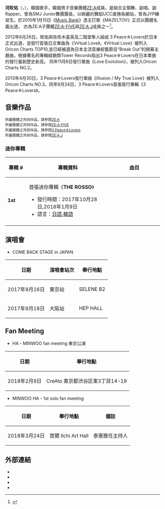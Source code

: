 {{blpsources|time=2016-11-06T02:17:49+00:00}}
{{veil|time=2016-11-06T02:17:49+00:00}}
{{藝人
| 姓名 = 河旼佑
| 類型 = 男藝人
| 圖片 = Ha Min-woo at Sfunz Square Super Concert, 14 September 2013 04.jpg
| 外文名 =하민우	
| 英文名 = 
| 羅馬拼音 = Ha Min Woo
| 國籍 =  {{KOR}}
| 出生日期 = {{birth date and age|1990|9|6}}
| 出生地點 ={{KOR}}[[慶尚南道|慶尚南道]][[梁山市|梁山市]]
| 演奏樂器 = 
| 音樂類型 = [[韓國流行音樂|K-pop]]
| 職業 = [[歌手|歌手]]
| 語言 = [[韓語|韓語]]、[[英語|英語]]、[[日語|日語]]、[[漢語|漢語]]
| 活躍年代 = 2010年至今
| 出道日期 = 2010年1月15日
| 唱片公司 =
| 經紀公司 = [[Star_Empire_Entertainment|Star Empire Entertainment]] (2010-2017)
| 網站 = https://haminwoo.jp/ (2017至今)
| 相關團體 = [[ZE:A|ZE:A]]、[[ZE:A-FIVE|ZE:A-FIVE]]、[[ZE:A_J|ZE:A J]]、[[3_Peace☆Lovers|3 Peace☆Lovers]]
| 教育程度 = 
}}
{{Infobox Korean name
|title=河旼佑
|hangul=하민우
|hanja={{linktext|河|旼|佑}}
}}
'''河旼佑'''（{{lang-ko|'''하민우'''}}，{{bd|1990年|9月6日}}），韓國歌手，韓國男子音樂團體[[ZE:A|ZE:A]]成員，是組合主領舞、副唱、副Rapper。曾為SMJ Junior舞團團長，以絢麗的舞蹈UCC直捲各網站，曾為JYP練習生。於2010年1月15日《[[Music_Bank|Music Bank]]》憑主打歌《MAZELTOV》正式以團體名義出道， 亦為ZE:A子團體[[ZE:A-FIVE|ZE:A-FIVE]]與[[ZE:A_J|ZE:A J]]成員之一<ref>{{cite web |language=zh-tw |url=http://kpopn.com/2013/01/10/160370/ |title=ZE:A 組5人子團前進日本 |publisher=kpopn |date=2013-01-10 |access-date=2017-07-21 |archive-url=https://web.archive.org/web/20130113022634/http://kpopn.com/2013/01/10/160370/ |archive-date=2013-01-13 |dead-url=yes }}</ref>。

2012年6月26日，旼佑與佐佐木喜英及二階堂隼人組成 3 Peace☆Lovers於日本正式出道，並發行首張日文單曲為《Virtual Love》，《Virtual Love》被列入Oricon Charts TOP10,並已經被選為日本主流音樂綜藝節目“Break Out”的開幕主題曲，根據著名的專輯經銷商Tower Records指出3 Peace☆Lovers在日本單曲的發行量創歷史新高。 同年11月6日發行單曲《Love Evolution》，被列入Oricon Charts NO.2。

2013年4月30日，3 Peace☆Lovers發行單曲《Illusion / My True Love》被列入Oricon Charts NO.3。同年6月24日，3 Peace☆Lovers首張發行專輯《3 Peace☆Lovers》。

== 音樂作品 ==
<small>所屬團體之共同作品，請參閱[[ZE:A|ZE:A]]</small> <br>
<small>所屬團體之共同作品，請參閱[[ZE:A-FIVE|ZE:A-FIVE]]</small> <br>
<small>所屬團體之共同作品，請參閱[[3_Peace☆Lovers|3 Peace☆Lovers]]</small> <br>
<small>所屬團體之共同作品，請參閱[[ZE:A_J|ZE:A J]]</small> <br>

=== 迷你專輯 ===
{| class="wikitable" style="text-align:center"
!width="75px"| 專輯 #
!width="375px"| 專輯資料
!width="250px"| 曲目

|- bgcolor="#F0F8FF"
| '''1st'''
| align="left"| 首張迷你專輯《'''THE ROSSO'''》
* 發行時間：2017年10月28日,2018年1月9日
* 語言：[[日語|日語]],[[韓語|韓語]]
| align="left" style="font-size: 85%;"|
{{hidden|曲目|
# Trouble
# Wind Flow
# 보여 -See You-
# Paradise
# 君に
# Trouble(Instrumental)
# Wind Flow(Instrumental) }}

|-
|}

== 演唱會 ==
* COME BACK STAGE in JAPAN
{|class=wikitable width=50%
!日期!!演唱會站次!!舉行地點
|-
| 2017年9月16日 || 東京站 || SELENE B2
|-
| 2017年9月18日 || 大阪站 || HEP HALL
|}

== Fan Meeting ==
* HA・MINWOO fan meeting 東京公演
{|class=wikitable width=50%
!日期!!舉行地點
|-
| 2018年2月9日 || CreAto 東京都渋谷区東3丁目14-19 
|}

* MINWOO HA - 1st solo fan meeting
{|class=wikitable width=50%
!日期!!舉行地點!!備註
|-
| 2018年3月24日 || 首爾 Ilchi Art Hall || 泰憲擔任主持人
|}

== 外部連結 ==
{{col-begin}}
* {{twitter|ZEA_MW|旼佑}}{{ko}}
* {{twitter|MINWOO_JAPAN|旼佑(日本)}}
* {{Instagram|minwoo1482|旼佑}}{{ko}}
* {{Instagram|minwoo_jp_official|旼佑(日本)}}
{{col-end}}

{{ZE:A}}